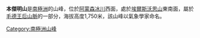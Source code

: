 {{coord|85|48|S|160|6|W|display=title}}

'''本傑明山'''是[[南極洲|南極洲]]的山峰，位於[[阿蒙森冰川|阿蒙森冰川]]西面，處於[[埃爾斯沃思山|埃爾斯沃思山]]東南面，屬於[[毛德王后山脈|毛德王后山脈]]的一部分，海拔高度1,750米，該山峰以氣象學家命名。

{{Antarctica-geo-stub}}
[[Category:南極洲山峰|Category:南極洲山峰]]